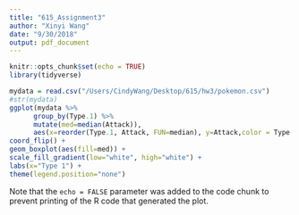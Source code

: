 ```yaml
---
title: "615_Assignment3"
author: "Xinyi Wang"
date: "9/30/2018"
output: pdf_document
---
```


```r
knitr::opts_chunk$set(echo = TRUE)
library(tidyverse)

```

```r
mydata = read.csv("/Users/CindyWang/Desktop/615/hw3/pokemon.csv")
#str(mydata)
ggplot(mydata %>% 
      group_by(Type.1) %>%
      mutate(med=median(Attack)),
      aes(x=reorder(Type.1, Attack, FUN=median), y=Attack,color = Type.1)) +
coord_flip() +
geom_boxplot(aes(fill=med)) +
scale_fill_gradient(low="white", high="white") +
labs(x="Type 1") +
theme(legend.position="none")

```


Note that the `echo = FALSE` parameter was added to the code chunk to prevent printing of the R code that generated the plot.
